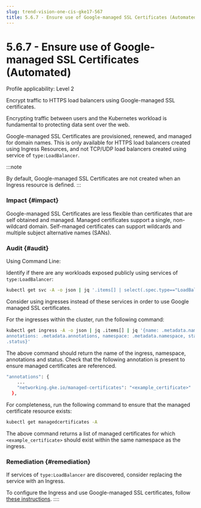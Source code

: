 ```yaml
---
slug: trend-vision-one-cis-gke17-567
title: 5.6.7 - Ensure use of Google-managed SSL Certificates (Automated)
---
```

# 5.6.7 - Ensure use of Google-managed SSL Certificates (Automated)

Profile applicability: Level 2

Encrypt traffic to HTTPS load balancers using Google-managed SSL certificates.

Encrypting traffic between users and the Kubernetes workload is fundamental to protecting data sent over the web.

Google-managed SSL Certificates are provisioned, renewed, and managed for domain names. This is only available for HTTPS load balancers created using Ingress Resources, and not TCP/UDP load balancers created using service of `type:LoadBalancer`.

:::note

By default, Google-managed SSL Certificates are not created when an Ingress resource is defined.
:::

### Impact {#impact}

Google-managed SSL Certificates are less flexible than certificates that are self obtained and managed. Managed certificates support a single, non-wildcard domain. Self-managed certificates can support wildcards and multiple subject alternative names (SANs).

### Audit {#audit}

Using Command Line:

Identify if there are any workloads exposed publicly using services of `type:LoadBalancer`:

```bash
kubectl get svc -A -o json | jq '.items[] | select(.spec.type=="LoadBalancer")'
```

Consider using ingresses instead of these services in order to use Google managed SSL certificates.

For the ingresses within the cluster, run the following command:

```bash
kubectl get ingress -A -o json | jq .items[] | jq '{name: .metadata.name,
annotations: .metadata.annotations, namespace: .metadata.namespace, status:
.status}'
```

The above command should return the name of the ingress, namespace, annotations and status. Check that the following annotation is present to ensure managed certificates are referenced.

```bash
"annotations": {
    ...
    "networking.gke.io/managed-certificates": "<example_certificate>"
  },
```

For completeness, run the following command to ensure that the managed certificate resource exists:

```bash
kubectl get managedcertificates -A
```

The above command returns a list of managed certificates for which `<example_certificate>` should exist within the same namespace as the ingress.

### Remediation {#remediation}

If services of `type:LoadBalancer` are discovered, consider replacing the service with an Ingress.

To configure the Ingress and use Google-managed SSL certificates, follow [these instructions](https://cloud.google.com/kubernetes-engine/docs/how-to/managed-certs).
::::
